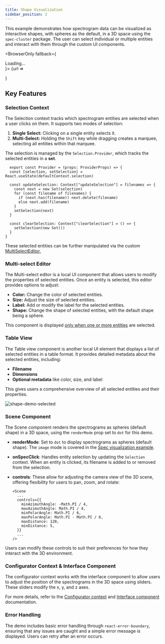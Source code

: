 ```yaml
---
title: Shape Visualization
sidebar_position: 2
---
```


This example demonstrates how spectrogram data can be visualized as interactive shapes, with spheres as the default, in a 3D space using the `spec-cluster` package. The user can select individual or multiple entities and interact with them through the custom UI components.


<BrowserOnly fallback={<div>Loading...</div>}>
  {url => 
   <div className="live-example-wrapper">
      <Reb.ErrorBoundary FallbackComponent={Demo.Fallback}>
        <Demo.DemoApp />
      </Reb.ErrorBoundary>
    </div>
  }
</BrowserOnly>

## Key Features

### Selection Context

The Selection context tracks which spectrogram entities are selected when a user clicks on them. It supports two modes of selection:

1. **Single Select:** Clicking on a single entity selects it.
2. **Multi-Select:** Holding the `Shift` key while dragging creates a marquee, selecting all entities within that marquee.

The selection is managed by the `Selection.Provider`, which tracks the selected entities in a **set**. 

```tsx
  export const Provider = (props: ProviderProps) => {
  const [selection, setSelection] = React.useState(defaultContext.selection)

  const updateSelection: Context["updateSelection"] = filenames => {
    const next = new Set(selection)
    for (const filename of filenames) {
      if (next.has(filename)) next.delete(filename)
      else next.add(filename)
    }
    setSelection(next)
  }

  const clearSelection: Context["clearSelection"] = () => {
    setSelection(new Set())
  }
}
  ```

These selected entities can be further manipulated via the custom [<u>MultiSelectEditor</u>.](#multiselecteditor)


### Multi-select Editor

The Multi-select editor is a local UI component that allows users to modify the properties of selected entities. Once an entity is selected, this editor provides options to adjust:

- **Color:** Change the color of selected entities.
- **Size:** Adjust the size of selected entities.
- **Label:** Add or modify the label for the selected entities.
- **Shape:** Change the shape of selected entities, with the default shape being a sphere.

This component is displayed <u>only when one or more entities</u> are selected.


### Table View

The Table view component is another local UI element that displays a list of selected entities in a table format. It provides detailed metadata about the selected entities, including:

- **Filename**
- **Dimensions**
- **Optional metadata** like color, size, and label

This gives users a comprehensive overview of all selected entities and their properties.

![shape-demo-selected](/img/shape-demo-selected.png)


### Scene Component

The Scene component renders the spectrograms as spheres (default shape) in a 3D space, using the `renderMode` prop set to `dot` for this demo.

- **renderMode**: Set to `dot` to display spectrograms as spheres (default shape). The `image` mode is covered in the [Spec visualization example](./spec-visualization).

- **onSpecClick**: Handles entity selection by updating the `Selection` context. When an entity is clicked, its filename is added to or removed from the selection.
  
- **controls**: These allow for adjusting the camera view of the 3D scene, offering flexibility for users to pan, zoom, and rotate:

  ```tsx
  <Scene
    ...
    controls={{
      minAzimuthAngle: -Math.PI / 4,
      maxAzimuthAngle: Math.PI / 4,
      minPolarAngle: Math.PI / 6,
      maxPolarAngle: Math.PI - Math.PI / 6,
      maxDistance: 120,
      minDistance: 5,
    }}
    ...
  />
  ```

Users can modify these controls to suit their preferences for how they interact with the 3D environment.


### Configurator Context & Interface Component

The configurator context works with the interface component to allow users to adjust the position of the spectrograms in the 3D space using sliders. These sliders modify the x, y, and z axes.

For more details, refer to the [Configurator context](../modules/contexts/configurator.md) and [Interface component](../modules/components/interface.md) documentation.


### Error Handling

The demo includes basic error handling through `react-error-boundary`, ensuring that any issues are caught and a simple error message is displayed. Users can retry after an error occurs.

